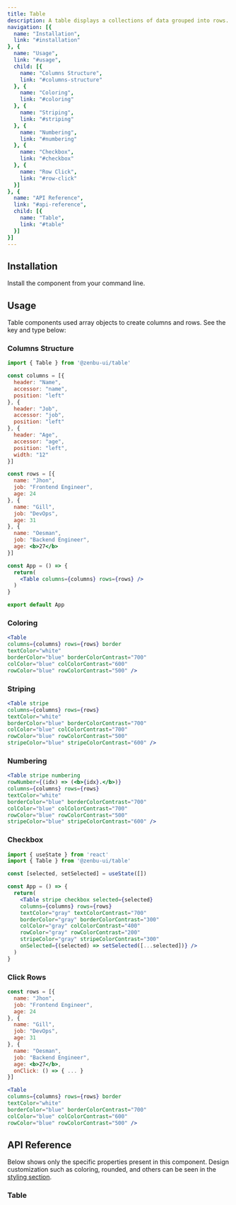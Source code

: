 ```yaml
---
title: Table
description: A table displays a collections of data grouped into rows.
navigation: [{
  name: "Installation",
  link: "#installation"
}, {
  name: "Usage",
  link: "#usage",
  child: [{
    name: "Columns Structure",
    link: "#columns-structure"
  }, {
    name: "Coloring",
    link: "#coloring"
  }, {
    name: "Striping",
    link: "#striping"
  }, {
    name: "Numbering",
    link: "#numbering"
  }, {
    name: "Checkbox",
    link: "#checkbox"
  }, {
    name: "Row Click",
    link: "#row-click"
  }]
}, {
  name: "API Reference",
  link: "#api-reference",
  child: [{
    name: "Table",
    link: "#table"
  }]
}]
---
```


<PreviewTable />

## Installation
Install the component from your command line.

<NpmInstall packageName="@zenbu-ui/table" />

## Usage
Table components used array objects to create columns and rows. See the key and type below:

### Columns Structure
<ColumnTable />

```jsx
import { Table } from '@zenbu-ui/table'

const columns = [{
  header: "Name",
  accessor: "name",
  position: "left"
}, {
  header: "Job",
  accessor: "job",
  position: "left"
}, {
  header: "Age",
  accessor: "age",
  position: "left",
  width: "12"
}]

const rows = [{
  name: "Jhon",
  job: "Frontend Engineer",
  age: 24
}, {
  name: "Gill",
  job: "DevOps",
  age: 31
}, {
  name: "Oesman",
  job: "Backend Engineer",
  age: <b>27</b>
}]

const App = () => {
  return(
    <Table columns={columns} rows={rows} />
  )
}

export default App
```

### Coloring
<PreviewTableColoring />

```jsx
<Table
columns={columns} rows={rows} border
textColor="white"
borderColor="blue" borderColorContrast="700"
colColor="blue" colColorContrast="600"
rowColor="blue" rowColorContrast="500" />
```

### Striping
<PreviewTableStriping />

```jsx
<Table stripe
columns={columns} rows={rows}
textColor="white"
borderColor="blue" borderColorContrast="700"
colColor="blue" colColorContrast="700"
rowColor="blue" rowColorContrast="500"
stripeColor="blue" stripeColorContrast="600" />
```

### Numbering
<PreviewTableNumbering />

```jsx
<Table stripe numbering
rowNumber={(idx) => (<b>{idx}.</b>)}
columns={columns} rows={rows}
textColor="white"
borderColor="blue" borderColorContrast="700"
colColor="blue" colColorContrast="700"
rowColor="blue" rowColorContrast="500"
stripeColor="blue" stripeColorContrast="600" />
```

### Checkbox
<PreviewTableCheckbox />

```jsx
import { useState } from 'react'
import { Table } from '@zenbu-ui/table'

const [selected, setSelected] = useState([])

const App = () => {
  return(
    <Table stripe checkbox selected={selected}
    columns={columns} rows={rows}
    textColor="gray" textColorContrast="700"
    borderColor="gray" borderColorContrast="300"
    colColor="gray" colColorContrast="400"
    rowColor="gray" rowColorContrast="200"
    stripeColor="gray" stripeColorContrast="300"
    onSelected={(selected) => setSelected([...selected])} />
  )
}
```

### Click Rows
<PreviewTableOnClick />

```jsx
const rows = [{
  name: "Jhon",
  job: "Frontend Engineer",
  age: 24
}, {
  name: "Gill",
  job: "DevOps",
  age: 31
}, {
  name: "Oesman",
  job: "Backend Engineer",
  age: <b>27</b>,
  onClick: () => { ... }
}]

<Table
columns={columns} rows={rows} border
textColor="white"
borderColor="blue" borderColorContrast="700"
colColor="blue" colColorContrast="600"
rowColor="blue" rowColorContrast="500" />
```

## API Reference
Below shows only the specific properties present in this component. Design customization such as coloring, rounded, and others can be seen in the [styling section](/docs/styling).

### Table
<TableProps />
